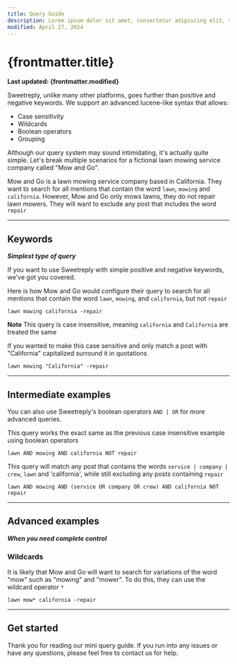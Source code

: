 ```yaml
---
title: Query Guide
description: Lorem ipsum dolor sit amet, consectetur adipiscing elit, sed do eiusmod tempor incididunt ut labore et dolore magna aliqua.
modified: April 27, 2024
---
```




# {frontmatter.title}

**Last updated: {frontmatter.modified}**

Sweetreply, unlike many other platforms, goes further than positive and negative keywords. We support an advanced lucene-like syntax that allows:

-   Case sensitivity
-   Wildcards
-   Boolean operators
-   Grouping

Although our query system may sound intimidating, it's actually quite simple. Let's break multiple scenarios for a fictional lawn mowing service company called "Mow and Go".

Mow and Go is a lawn mowing service company based in California. They want to search for all mentions that contain the word `lawn`, `mowing` and `california`. However, Mow and Go only mows lawns, they do not repair lawn mowers. They will want to exclude any post that includes the word `repair`

---

## Keywords

**_Simplest type of query_**

If you want to use Sweetreply with simple positive and negative keywords, we've got you covered.

Here is how Mow and Go would configure their query to search for all mentions that contain the word `lawn`, `mowing`, and `california`, but not `repair`

```
lawn mowing california -repair
```

<Stack mb="sm">
	<SocialMatch
		content="I am looking for a lawn mowing service in California!"
		pos={["lawn", "mowing", "California"]}
		neg={["repair"]}
		isMatch={true}
	/>
	<SocialMatch
		content="I am looking for place to repair my lawn mower in California!"
		pos={["lawn", "mowing", "California"]}
		neg={["repair"]}
		isMatch={false}
	/>
</Stack>

**Note**
This query is case insensitive, meaning `california` and `California` are treated the same

If you wanted to make this case sensitive and only match a post with "California" capitalized surround it in quotations

```
lawn mowing "California" -repair
```

---

## Intermediate examples

You can also use Sweetreply's boolean operators `AND | OR` for more advanced queries.

This query works the exact same as the previous case insensitive example using boolean operators

```
lawn AND mowing AND california NOT repair
```

This query will match any post that contains the words `service | company | crew`, `lawn` and 'california', while still excluding any posts containing `repair`

```
lawn AND mowing AND (service OR company OR crew) AND california NOT repair
```

<Stack mb="sm">
	<SocialMatch
		content="I am looking for a lawn mowing service in California!"
		pos={["lawn", "mowing", "service", "California"]}
		neg={["repair"]}
		isMatch={true}
	/>
	<SocialMatch
		content="I am looking for a lawn mowing company in California!"
		pos={["lawn", "mowing", "company", "California"]}
		neg={["repair"]}
		isMatch={true}
	/>
	<SocialMatch
		content="I am looking for a lawn mowing crew in California!"
		pos={["lawn", "mowing", "crew", "California"]}
		neg={["repair"]}
		isMatch={true}
	/>
	<SocialMatch
		content="I am looking for a lawn mowing gang in California!"
		pos={["lawn", "mowing", "California"]}
		neg={[]}
		reason="The post is missing service, company, or crew"
		isMatch={false}
	/>
</Stack>

---

## Advanced examples

**_When you need complete control_**

### Wildcards

It is likely that Mow and Go will want to search for variations of the word "mow" such as "mowing" and "mower". To do this, they can use the wildcard operator `*`

```
lawn mow* california -repair
```

<Stack mb="sm">
	<SocialMatch
		content="I am looking for a lawn mowing service in California!"
		pos={["lawn", "mowing", "California"]}
		neg={[]}
		isMatch={true}
	/>
	<SocialMatch
		content="I am looking for a lawn mower service in California!"
		pos={["lawn", "mower", "California"]}
		neg={[]}
		isMatch={true}
	/>
</Stack>

---

## Get started

Thank you for reading our mini query guide. If you run into any issues or have any questions, please feel free to contact us for help.

<Box mt="4rem">
	<SupportButton />
</Box>
